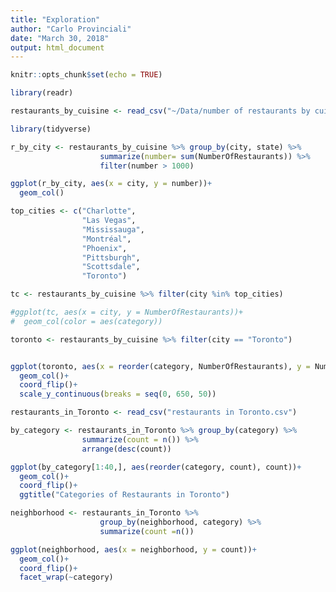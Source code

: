 ```yaml
---
title: "Exploration"
author: "Carlo Provinciali"
date: "March 30, 2018"
output: html_document
---
```


```r
knitr::opts_chunk$set(echo = TRUE)
```

```r
library(readr)

restaurants_by_cuisine <- read_csv("~/Data/number of restaurants by cuisine.csv")
```

```r
library(tidyverse)

r_by_city <- restaurants_by_cuisine %>% group_by(city, state) %>%
                    summarize(number= sum(NumberOfRestaurants)) %>%
                    filter(number > 1000)

ggplot(r_by_city, aes(x = city, y = number))+
  geom_col()
```

```r
top_cities <- c("Charlotte",
                "Las Vegas",
                "Mississauga",
                "Montréal",
                "Phoenix",
                "Pittsburgh",
                "Scottsdale",
                "Toronto")

tc <- restaurants_by_cuisine %>% filter(city %in% top_cities)

#ggplot(tc, aes(x = city, y = NumberOfRestaurants))+
#  geom_col(color = aes(category))
```

```r
toronto <- restaurants_by_cuisine %>% filter(city == "Toronto")


ggplot(toronto, aes(x = reorder(category, NumberOfRestaurants), y = NumberOfRestaurants)) +
  geom_col()+
  coord_flip()+
  scale_y_continuous(breaks = seq(0, 650, 50))
```

```r
restaurants_in_Toronto <- read_csv("restaurants in Toronto.csv")

by_category <- restaurants_in_Toronto %>% group_by(category) %>%
                summarize(count = n()) %>%
                arrange(desc(count))

ggplot(by_category[1:40,], aes(reorder(category, count), count))+
  geom_col()+
  coord_flip()+
  ggtitle("Categories of Restaurants in Toronto")

```

```r
neighborhood <- restaurants_in_Toronto %>%
                    group_by(neighborhood, category) %>%
                    summarize(count =n())

ggplot(neighborhood, aes(x = neighborhood, y = count))+
  geom_col()+
  coord_flip()+
  facet_wrap(~category)
```



